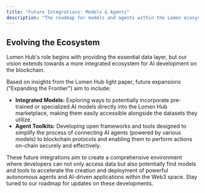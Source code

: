 ```yaml
---
title: "Future Integrations: Models & Agents"
description: "The roadmap for models and agents within the Lomen ecosystem."
---
```


## Evolving the Ecosystem

Lomen Hub's role begins with providing the essential data layer, but our vision extends towards a more integrated ecosystem for AI development on the blockchain.

Based on insights from the Lomen Hub light paper, future expansions ("Expanding the Frontier") aim to include:

- **Integrated Models:** Exploring ways to potentially incorporate pre-trained or specialized AI models directly into the Lomen Hub marketplace, making them easily accessible alongside the datasets they utilize.
- **Agent Toolkits:** Developing open frameworks and tools designed to simplify the process of connecting AI agents (powered by various models) to blockchain protocols and enabling them to perform actions on-chain securely and effectively.

These future integrations aim to create a comprehensive environment where developers can not only access data but also potentially find models and tools to accelerate the creation and deployment of powerful autonomous agents and AI-driven applications within the Web3 space. Stay tuned to our roadmap for updates on these developments.
